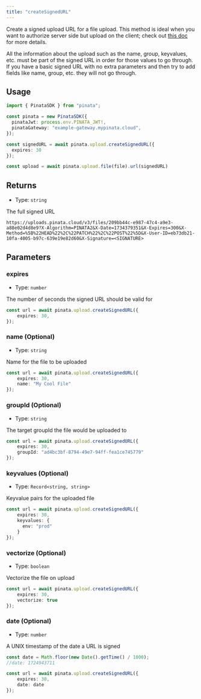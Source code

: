 ```yaml
---
title: "createSignedURL"
---
```


Create a signed upload URL for a file upload. This method is ideal when you want to authorize server side but upload on the client; check out [this doc](/files/uploading-files#client-side-uploads) for more details.

<Note>
All the information about the upload such as the name, group, keyvalues, etc. must be part of the signed URL in order for those values to go through. If you have a basic signed URL with no extra parameters and then try to add fields like name, group, etc. they will not go through.
</Note>

## Usage

```typescript
import { PinataSDK } from "pinata";

const pinata = new PinataSDK({
  pinataJwt: process.env.PINATA_JWT!,
  pinataGateway: "example-gateway.mypinata.cloud",
});

const signedURL = await pinata.upload.createSignedURL({
  expires: 30
});

const upload = await pinata.upload.file(file).url(signedURL)
```

## Returns

- Type: `string`

The full signed URL

```
https://uploads.pinata.cloud/v3/files/209bb44c-e987-47c4-a9e3-a88e02d4d8e9?X-Algorithm=PINATA2&X-Date=1734379351&X-Expires=300&X-Method=%5B%22HEAD%22%2C%22PATCH%22%2C%22POST%22%5D&X-User-ID=eb73db21-10fa-4005-b97c-639e19e82d60&X-Signature=<SIGNATURE>
```

## Parameters

### expires

- Type: `number`

The number of seconds the signed URL should be valid for


```typescript {2}
const url = await pinata.upload.createSignedURL({
	expires: 30,
});
```

### name (Optional)

- Type: `string`

Name for the file to be uploaded

```typescript {3}
const url = await pinata.upload.createSignedURL({
	expires: 30,
	name: "My Cool File"
});
```

### groupId (Optional)

- Type: `string`

The target groupId the file would be uploaded to


```typescript {3}
const url = await pinata.upload.createSignedURL({
	expires: 30,
	groupId: "ad4bc3bf-8794-49e7-94ff-fea1ce745779"
});
```

### keyvalues (Optional)

- Type: `Record<string, string>`

Keyvalue pairs for the uploaded file

```typescript {3-5}
const url = await pinata.upload.createSignedURL({
	expires: 30,
	keyvalues: {
	  env: "prod"
	}
});
```

### vectorize (Optional)

- Type: `boolean`

Vectorize the file on upload

```typescript {3}
const url = await pinata.upload.createSignedURL({
	expires: 30,
	vectorize: true
});
```


### date (Optional)

- Type: `number`

A UNIX timestamp of the date a URL is signed

```typescript {1-2,6}
const date = Math.floor(new Date().getTime() / 1000);
//date: 1724943711

const url = await pinata.upload.createSignedURL({
	expires: 30,
	date: date
});
```
